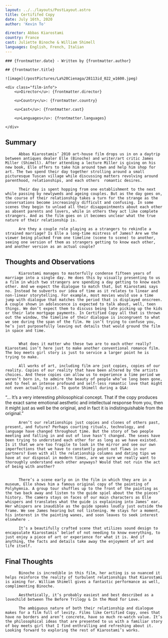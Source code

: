 ```yaml
---
layout: ../../layouts/PostLayout.astro
title: Certififed Copy
date: July 16th, 2020
author: 'Kevin To'

director: Abbas Kiarostami
country: France
cast: Juliette Binoche & William Shimell
languages: English, French, Italian
---
```


<section class="post-info">

    ### {frontmatter.date} - Written by {frontmatter.author}

    ## {frontmatter.title}

    ![image](/postPictures/La%20Cienaga/28113id_022_w1600.jpeg)

    <div class="film-info">
        <u>Director</u>: {frontmatter.director}

        <u>Country</u>: {frontmatter.country}

        <u>Cast</u>: {frontmatter.cast}

        <u>Languages</u>: {frontmatter.languages}

    </div>

</section>

<article class="main-content">

# Summary

          Abbas Kiarostamis’ 2010 art-house film drops us in on a daytrip between antiques dealer Elle (Binoche) and writer/art critic James Miller (Shimell). After attending a lecture Miller is giving on his new book, Elle offers to take him around town and help him shop for art. The two spend their day together strolling around a small picturesque Tuscan village while discussing matters revolving around parenthood, relationships, and each others  romantic desires.

          Their day is spent hopping from one establishment to the next while passing by newlyweds and ageing couples. But as the day goes on, the course of their relationship takes a turn for the strange as the conversations become increasingly difficult and confusing. In some scenes they begin to unload all their disappointments about each other as absent parents and lovers, while in others they act like complete strangers. And as the film goes on it becomes unclear what the true nature of their relationship is.

          Are they a couple role playing as a strangers to rekindle a strained marriage? Is Elle a long-time mistress of James? Are we the viewer being plucked from one timeline (scene to scene) to another, seeing one version of them as strangers getting to know each other, and another version as an actual couple?

# Thoughts and Observations

          Kiarostami manages to masterfully condense fifteen years of marriage into a single day. He does this by visually presenting to us a film in which two strangers are spending a day getting to know each other. And we expect the dialogue to match that, but Kiarostami says no. Instead he subverts our idea of time as it relates to linear and non-linear storytelling. For example, most movies would use a time jump with dialogue that matches the period that is displayed onscreen. A couple shown in adolescence is expected to talk about, well, teen things. We don’t expect them to discuss being late picking up the kids or their late mortgage payments. In Certified Copy all that is thrown out the window, the timeline of their dialogue is incongruent to what we see during the span of the film. He isn’t trying to confuse you, he’s just purposefully leaving out details that would ground the film in space and time.


          What does it matter who these two are to each other really? Kiarostami isn’t here just to make another conventional romance film. The boy meets girl story is just to service a larger point he is trying to make.

          All works of art, including film are just copies, copies of our reality. Copies of our reality that have been altered by the artists choices. And these copies can allow us to experience a time period we weren’t born in, to admire the beauty of people who’ve long been gone,  and to feel an intense profound and self-less romantic love that might not even actually exist. To quote Shimell during a Q&A:

“… It’s a very interesting philosophical concept. That if the copy produces the exact same emotional aesthetic and intellectual response from you, then it might just as well be the original, and in fact it is indistinguishable from the original.”

          Aren’t our relationships just copies and clones of others past, present, and future? Perhaps courting rituals, technology, and language have changed throughout time. But the story of two people meeting and falling in and out of love hasn’t changed. The sexes have been trying to understand each other for as long as we have existed. Is it that we are too fragile to look in the mirror and see our own imperfections that we have to constantly point out flaws in our partners? Even with all the relationship columns and dating tips we have at our disposal in modern times, are we sure we really want to thoroughly understand each other anyways? Would that not ruin the act of being with another?


          There’s a scene early on in the film in which they are in a museum, Elle shows him a famous original copy of the painting of Polyhymnia. A group tour shuffles up to the front of the painting as the two back away and listen to the guide spiel about the the pieces’ history. The camera stays on faces of our main characters as Elle whispers and translates what the guide is explaining into James’ ear. Her whispers are inaudible as the guide speaks loudly just outside the frame. We see James hearing but not listening. He stays for a moment, his interest in the painting wanes, and soon leaves to seek interest elsewhere .

          It’s a beautifully crafted scene that utilizes sound design to encapsulate Kiarostamis’ belief of not needing to know everything, to just enjoy a piece of art or experience for what it is. And if anything, the facts and details take away the enjoyment of art and life itself.

# Final Thoughts

          Binoche is incredible in this film, her acting is so nuanced it helps reinforce the reality of turbulent relationships that Kiarostami is aiming for. William Shimell gives a fantastic performance as well, complimenting Binoche.

          Aesthetically, it’s probably easiest and best described as a lovechild between The Before Trilogy & In the Mood for Love.

          The ambiguous nature of both their relationship and dialogue makes for a film full of levity. Films like Certified Copy, ones that have no borders and aren’t concrete, have so much re-watch value. It’s the philosophical ideas that are presented to us with a familiar story of boy meets girl that I find enthralling and refreshing about it. Looking forward to exploring the rest of Kiarostami’s works.

</article>
